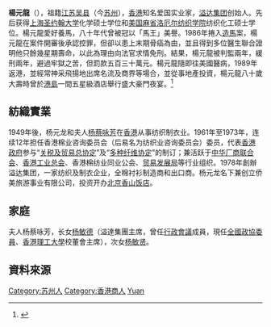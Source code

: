 {{Refimprove|time=2021-10-17T23:28:00+00:00}}
'''楊元龍'''（{{bd|1924年|4月16日|2007年|6月26日|catIdx=Yang楊元龍}}），祖籍[[江苏|江苏]][[吴县|吴县]]（今[[苏州|苏州]]），[[香港|香港]]知名爱国实业家，[[溢达集团|溢达集团]]创始人。先后获得[[上海|上海]][[圣约翰大学_(上海)|圣约翰大学]]化学硕士学位和[[美国|美国]][[麻省|麻省]][[馬薩諸塞大學洛厄爾分校|洛厄尔纺织学院]]纺织化工硕士学位。楊元龍愛好養馬，八十年代曾被冠以「馬王」美譽。1986年捲入[[造馬|造馬]]案，楊元龍在案件開審後承認控罪，但卻以患上末期骨癌為由，並且得到多位醫生聯合證明他只餘幾星期壽命，以此為理由向法官求情免刑。結果，楊元龍被判監兩年，緩刑兩年，避過牢獄之苦，但罰款五百三十萬元。楊元龍隨即往美國醫病，1989年返港，並經常神采飛揚地出席名流及商界等場合，並從事地產投資，楊元龍八十歲大壽時曾於[[港島|港島]]一間五星級酒店舉行盛大豪門夜宴。<ref>{{cite news |title=最大造馬案主角楊元龍逝世 患癌為由獲緩刑 多活逾20年 |url=http://the-sun.on.cc/channels/news/20070630/20070630021725_0000.html |work=[[太陽報_(香港)|太陽報]] |date=2007-06-30 |archiveurl=https://web.archive.org/web/20211202024651/http://the-sun.on.cc/channels/news/20070630/20070630021725_0000.html |archivedate=2021-12-02}}</ref>

== 紡織實業 ==
1949年後，杨元龙和夫人[[杨蔡咏芳|杨蔡咏芳]]在[[香港|香港]]从事纺织制衣业。1961年至1973年，连续12年担任香港棉业咨询委员会（后易名为纺织业咨询委员会）委员，代表[[香港政府|香港政府]]参与“[[关税及贸易总协定|关税及贸易总协定]]”及“[[多种纤维协定|多种纤维协定]]”的制订；兼活跃于[[中华厂商联合会|中华厂商联合会]]、[[香港工业总会|香港工业总会]]、香港棉纺业同业公会、[[贸易发展局|贸易发展局]]等行业组织。1978年創辦溢达集团，一家纺织及制衣企业，全棉衬衫制造商和出口商。杨元龙名下兼创立侨美旅游事业有限公司，投资开办[[北京|北京]][[香山饭店|香山饭店]]。

== 家庭 ==
夫人杨蔡咏芳，长女[[杨敏德|杨敏德]]（溢達集團主席，曾任[[行政會議|行政會議]]成員，現任[[全國政協委員|全國政協委員]]、[[香港理工大學|香港理工大學]]校董會主席），次女[[杨敏贤|杨敏贤]]。

==資料來源==
{{Reflist}}

{{DEFAULTSORT:yang yuanlong}}
[[Category:苏州人|Category:苏州人]]
[[Category:香港商人|Category:香港商人]]
[[Category:楊姓|Yuan]]